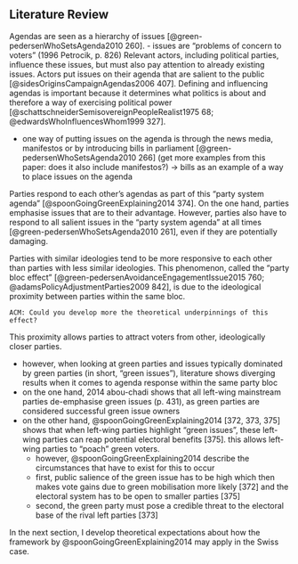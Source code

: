 ## Literature Review

Agendas are seen as a hierarchy of issues [@green-pedersenWhoSetsAgenda2010 260].
- issues are “problems of concern to voters” (1996 Petrocik, p. 826)
Relevant actors, including political parties, influence these issues, but must also pay attention to already existing issues. Actors put issues on their agenda that are salient to the public [@sidesOriginsCampaignAgendas2006 407]. Defining and influencing agendas is important because it determines what politics is about and therefore a way of exercising political power [@schattschneiderSemisovereignPeopleRealist1975 68; @edwardsWhoInfluencesWhom1999 327].

- one way of putting issues on the agenda is through the news media, manifestos or by introducing bills in parliament [@green-pedersenWhoSetsAgenda2010 266] (get more examples from this paper: does it also include manifestos?) → bills as an example of a way to place issues on the agenda

Parties respond to each other’s agendas as part of this “party system agenda” [@spoonGoingGreenExplaining2014 374]. On the one hand, parties emphasise issues that are to their advantage. However, parties also have to respond to all salient issues in the “party system agenda” at all times [@green-pedersenWhoSetsAgenda2010 261], even if they are potentially damaging.

Parties with similar ideologies tend to be more responsive to each other than parties with less similar ideologies. This phenomenon, called the “party bloc effect” [@green-pedersenAvoidanceEngagementIssue2015 760; @adamsPolicyAdjustmentParties2009 842], is due to the ideological proximity between parties within the same bloc.
```
ACM: Could you develop more the theoretical underpinnings of this effect?
```

This proximity allows parties to attract voters from other, ideologically closer parties.

- however, when looking at green parties and issues typically dominated by green parties (in short, “green issues”), literature shows diverging results when it comes to agenda response within the same party bloc
- on the one hand, 2014 abou-chadi shows that all left-wing mainstream parties de-emphasise green issues (p. 431), as green parties are considered successful green issue owners
- on the other hand, @spoonGoingGreenExplaining2014 [372, 373, 375] shows that when left-wing parties highlight “green issues”, these left-wing parties can reap potential electoral benefits [375]. this allows left-wing parties to “poach” green voters.
	- however, @spoonGoingGreenExplaining2014 describe the circumstances that have to exist for this to occur
	- first, public salience of the green issue has to be high which then makes vote gains due to green mobilisation more likely [372] and the electoral system has to be open to smaller parties [375]
	- second, the green party must pose a credible threat to the electoral base of the rival left parties [373]

In the next section, I develop theoretical expectations about how the framework by @spoonGoingGreenExplaining2014 may apply in the Swiss case.
